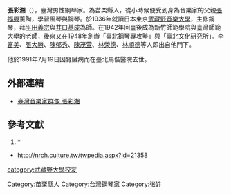 '''張彩湘'''（{{bd|1915年|7月14日|1991年|7月19日}}），臺灣男性鋼琴家。為苗栗縣人，從小時候便受到身為音樂家的父親[[張福興|張福興]]薰陶，學習風琴與鋼琴。於1936年就讀日本東京[[武藏野音樂大學|武藏野音樂大學]]，主修鋼琴，拜[[平田義宗|平田義宗]]與[[井口基成|井口基成]]為師。在1942年回臺後成為新竹師範學院與臺灣師範大學的老師，後來又在1948年創辦「臺北鋼琴專攻塾」與「臺北文化研究所」。[[李富美|李富美]]、[[張大勝|張大勝]]、[[陳郁秀|陳郁秀]]、[[陳茂萱|陳茂萱]]、[[林榮德_(藝術家)|林榮德]]、[[林順德|林順德]]等人即出自他門下。

他於1991年7月19日因腎臟病而在臺北馬偕醫院去世。

== 外部連結 ==
*[http://musiciantw.ncfta.gov.tw/list.aspx?c=&p=M010 臺灣音樂家群像 張彩湘] {{Wayback|url=http://musiciantw.ncfta.gov.tw/list.aspx?c=&p=M010 |date=20211108194212 }}
== 參考文獻 ==
#{{cite book|author=林芳如 |title=《臺灣歷史辭典補正·人物詞條補正》 |publisher=臺灣學生書局 |location=臺北市 |isbn=978-957-15-1477-2 |pages=10、11頁 }}* 
*http://nrch.culture.tw/twpedia.aspx?id=21358 {{Wayback|url=http://nrch.culture.tw/twpedia.aspx?id=21358 |date=20160307091821 }}

[[Category:苗栗縣人|Category:苗栗縣人]]
[[Category:台灣鋼琴家|Category:台灣鋼琴家]]
[[Category:张姓|Category:张姓]]
[[category:武藏野大學校友|category:武藏野大學校友]]
